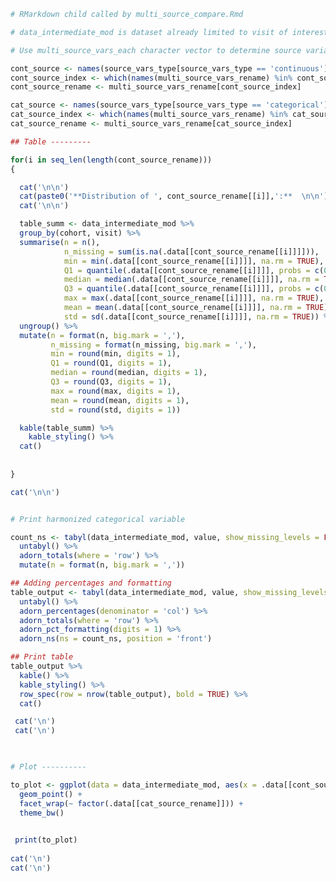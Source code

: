 ```r

# RMarkdown child called by multi_source_compare.Rmd

# data_intermediate_mod is dataset already limited to visit of interest

# Use multi_source_vars_each character vector to determine source variables.

cont_source <- names(source_vars_type[source_vars_type == 'continuous'])
cont_source_index <- which(names(multi_source_vars_rename) %in% cont_source)
cont_source_rename <- multi_source_vars_rename[cont_source_index]

cat_source <- names(source_vars_type[source_vars_type == 'categorical'])
cat_source_index <- which(names(multi_source_vars_rename) %in% cat_source)
cat_source_rename <- multi_source_vars_rename[cat_source_index]

## Table ---------

for(i in seq_len(length(cont_source_rename)))
{

  cat('\n\n')
  cat(paste0('**Distribution of ', cont_source_rename[[i]],':**  \n\n'))
  cat('\n\n')

  table_summ <- data_intermediate_mod %>%
  group_by(cohort, visit) %>%
  summarise(n = n(),
            n_missing = sum(is.na(.data[[cont_source_rename[[i]]]])),
            min = min(.data[[cont_source_rename[[i]]]], na.rm = TRUE),
            Q1 = quantile(.data[[cont_source_rename[[i]]]], probs = c(0.25), na.rm = TRUE),
            median = median(.data[[cont_source_rename[[i]]]], na.rm = TRUE),
            Q3 = quantile(.data[[cont_source_rename[[i]]]], probs = c(0.75), na.rm = TRUE),
            max = max(.data[[cont_source_rename[[i]]]], na.rm = TRUE),
            mean = mean(.data[[cont_source_rename[[i]]]], na.rm = TRUE),
            std = sd(.data[[cont_source_rename[[i]]]], na.rm = TRUE)) %>%
  ungroup() %>%
  mutate(n = format(n, big.mark = ','),
         n_missing = format(n_missing, big.mark = ','),
         min = round(min, digits = 1),
         Q1 = round(Q1, digits = 1),
         median = round(median, digits = 1),
         Q3 = round(Q3, digits = 1),
         max = round(max, digits = 1),
         mean = round(mean, digits = 1),
         std = round(std, digits = 1))

  kable(table_summ) %>%
    kable_styling() %>%
  cat()
  
    
}

cat('\n\n')


# Print harmonized categorical variable

count_ns <- tabyl(data_intermediate_mod, value, show_missing_levels = FALSE) %>%
  untabyl() %>%
  adorn_totals(where = 'row') %>%
  mutate(n = format(n, big.mark = ','))

## Adding percentages and formatting
table_output <- tabyl(data_intermediate_mod, value, show_missing_levels = FALSE) %>%
  untabyl() %>%
  adorn_percentages(denominator = 'col') %>%
  adorn_totals(where = 'row') %>%
  adorn_pct_formatting(digits = 1) %>%
  adorn_ns(ns = count_ns, position = 'front')

## Print table
table_output %>%
  kable() %>%
  kable_styling() %>%
  row_spec(row = nrow(table_output), bold = TRUE) %>%
  cat()

 cat('\n')
 cat('\n')
  


# Plot ----------

to_plot <- ggplot(data = data_intermediate_mod, aes(x = .data[[cont_source_rename[[1]]]], y = .data[[cont_source_rename[[2]]]], color = factor(.data[['value']]), shape = factor(.data[['value']]))) +
  geom_point() +
  facet_wrap(~ factor(.data[[cat_source_rename]])) +
  theme_bw()

 
 print(to_plot)
 
cat('\n')
cat('\n')

 
```
